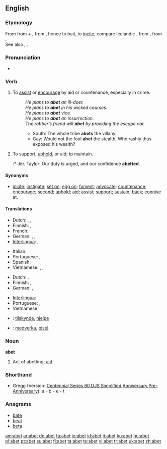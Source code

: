 ==English==

===Etymology===
From {{etyl|fro|en}} {{term|abeter|lang=fro}} from {{term|a-|lang=fro}} + {{term|beter||to bait an animal|lang=fro}}, from {{etyl|non|en}} {{term|beīta||to cause to bite|lang=non}}, hence to bait, to [[incite]], compare Icelandic {{term|beita||to set dogs on, to feed|lang=is}}. from {{proto|Germanic|baitjan|lang=en}}, from {{proto|Indo-European|bheid-|to split|lang=en}}.
<br>See also {{term|bait}}, {{term|bet}}.

===Pronunciation===
* {{a|RP}} {{IPA|/əˈbɛt/}}
*: {{rhymes|ɛt}}

===Verb===
{{en-verb|abet|t|ing}}

# {{transitive}} To [[assist]] or [[encourage]] by aid or countenance, especially in crime.
#: ''He plans to '''abet''' an ill-doer.''
#: ''He plans to '''abet''' in his wicked courses.''
#: ''He plans to '''abet''' vice.''
#: ''He plans to '''abet''' an insurrection.''
#: ''The robber’s friend will '''abet''' by providing the escape car.''
#:* South: The whole tribe '''abets''' the villany.
#:* Gay: Would not the fool '''abet''' the stealth, Who rashly thus exposed his wealth?
# {{transitive}} To support, [[uphold]], or aid; to maintain.
#:* Jer. Taylor: Our duty is urged, and our confidence '''abetted'''.

====Synonyms====
* {{sense|to instigate or encourage by aid or countenance}} [[incite]]; [[instigate]]; [[set on]]; [[egg on]]; [[foment]]; [[advocate]]; [[countenance]]; [[encourage]]; [[second]]; [[uphold]]; [[aid]]; [[assist]]; [[support]]; [[sustain]]; [[back]]; [[connive]] at.

====Translations====
{{trans-top|to assist or encourage in crime}}
* Dutch: {{t|nl|aansporen}}, {{t|nl|aanmoedigen}}, {{t|nl|ophitsen}}
* Finnish: {{t-|fi|yllyttää}}, {{t+|fi|avustaa}}
* French: {{t|fr|encourager}}
* German: {{t-|de|ermutigen}}, {{t+|de|aufhetzen}}, {{t+|de|anstiften}}
* [[Interlingua]]: {{t|ia|incitar}}, {{t|ia|incorariar}}
{{trans-mid}}
* Italian: {{t|it|incoraggiare}}
* Portuguese: {{t+|pt|incitar}}, {{t+|pt|instigar}}
* Spanish: {{t|es|incitar}}
* Vietnamese: {{t|vi|xúi bẩy}}, {{t|vi|xúi giục}}, {{t|vi|khích}}
{{trans-bottom}}

{{trans-top|to support, uphold, or aid}}
* Dutch: {{t|nl|bijstaan}}, {{t|nl|ondersteunen}}
* Finnish: {{t|fi|tukea}}, {{t|fi|ylläpitää}}
* German: {{t+|de|stützen}}, {{t+|de|helfen}}
{{trans-mid}}
* [[Interlingua]]: {{t|ia|adjutar}}
* Portuguese: {{t+|pt|assistir}}, {{t+|pt|ajudar}}
* Vietnamese: {{t+|vi|tiếp tay|xs=Vietnamese}}
{{trans-bottom}}

{{checktrans-top}}
* {{ttbc|Norwegian}}: [[tilskynde]], [[hjelpe]]
{{trans-mid}}
* {{ttbc|Swedish}}: [[medverka]], [[bistå]]
{{trans-bottom}}

===Noun===
'''abet'''

# {{obsolete}} Act of abetting; [[aid]].

===Shorthand===
* Gregg (Version: [http://en.wikipedia.org/wiki/Gregg_Shorthand#Centennial_Gregg_Shorthand Centennial],[http://en.wikipedia.org/wiki/Gregg_Shorthand#Series_90_Gregg_Shorthand  Series 90],[http://en.wikipedia.org/wiki/Gregg_Shorthand#Diamond_Jubilee_Gregg_Shorthand  DJS],[http://en.wikipedia.org/wiki/Gregg_Shorthand#Simplified_Gregg_Shorthand Simplified],[http://en.wikipedia.org/wiki/Gregg_Shorthand#Anniversary_Gregg_Shorthand Anniversary],[http://en.wikipedia.org/wiki/Gregg_Shorthand#Pre-Anniversary_Gregg_Shorthand Pre-Anniversary]): a - b - e - t

===Anagrams===
* [[bate]]
* [[beat]]
* [[beta]]

[[am:abet]]
[[ar:abet]]
[[de:abet]]
[[fa:abet]]
[[io:abet]]
[[id:abet]]
[[it:abet]]
[[ku:abet]]
[[hu:abet]]
[[pl:abet]]
[[pt:abet]]
[[su:abet]]
[[fi:abet]]
[[ta:abet]]
[[te:abet]]
[[vi:abet]]
[[tr:abet]]
[[uk:abet]]
[[zh:abet]]